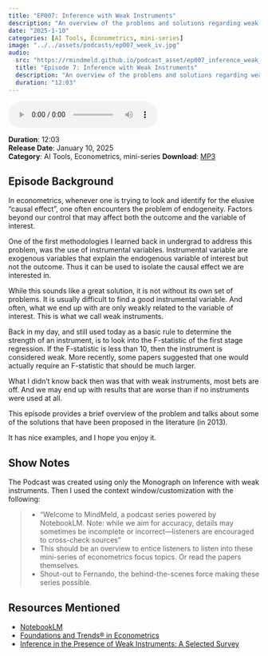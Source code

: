 ```yaml
---
title: "EP007: Inference with Weak Instruments"
description: "An overview of the problems and solutions regarding weak instruments"
date: "2025-1-10"
categories: [AI Tools, Econometrics, mini-series]
image: "../../assets/podcasts/ep007_week_iv.jpg"
audio:
  src: "https://rmindmeld.github.io/podcast_asset/ep007_inference_weak_instrumental.mp3"
  title: "Episode 7: Inference with Weak Instruments"
  description: "An overview of the problems and solutions regarding weak instruments"
  duration: "12:03"
---
```


<div class="audio-player">
   <audio controls>
   <source src="https://rmindmeld.github.io/podcast_asset/ep007_inference_weak_instrumental.mp3" type="audio/mpeg">
   Your browser does not support the audio element.
   </audio>
</div>

:::{.episode-meta}

**Duration**: 12:03  
**Release Date**: January 10, 2025  
**Category**: AI Tools, Econometrics, mini-series 
**Download**: [MP3](https://rmindmeld.github.io/podcast_asset/ep007_inference_weak_instrumental.mp3)

:::

## Episode Background

In econometrics, whenever one is trying to look and identify for the elusive "causal effect", one often encounters the problem of endogeneity. Factors beyond our control that may affect both the outcome and the variable of interest. 

One of the first methodologies I learned back in undergrad to address this problem, was the use of instrumental variables. Instrumental variable are exogenous variables that explain the endogenous variable of interest but not the outcome. Thus it can be used to isolate the causal effect we are interested in.

While this sounds like a great solution, it is not without its own set of problems. It is usually difficult to find a good instrumental variable. And often, what we end up with are only weakly related to the variable of interest. This is what we call weak instruments.

Back in my day, and still used today as a basic rule to determine the strength of an instrument, is to look into the F-statistic of the first stage regression. If the F-statistic is less than 10, then the instrument is considered weak. More recently, some papers suggested that one would actually require an F-statistic that should be much larger.

What I didn't know back then was that with weak instruments, most bets are off. And we may end up with results that are worse than if no instruments were used at all. 

This episode provides a brief overview of the problem and talks about some of the solutions that have been proposed in the literature (in 2013). 

It has nice examples, and I hope you enjoy it.

## Show Notes

The Podcast was created using only the Monograph on Inference with weak instruments. Then I used the context window/customization with the following:

>- "Welcome to MindMeld, a podcast series powered by NotebookLM. Note: while we aim for accuracy, details may sometimes be incomplete or incorrect—listeners are encouraged to cross-check sources"
>- This should be an overview to entice listeners to listen into these mini-series of econometrics focus topics. Or read the papers themselves.
>- Shout-out to Fernando, the behind-the-scenes force making these series possible.


## Resources Mentioned

- [NotebookLM](https://notebooklm.google.com/)
- [Foundations and Trends® in Econometrics](https://www.nowpublishers.com/ECO)
- [Inference in the Presence of Weak Instruments: A Selected Survey](https://www.nowpublishers.com/article/Details/ECO-017)